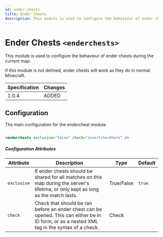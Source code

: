 ```yaml
---
id: ender-chests
title: Ender Chests
description: This module is used to configure the behaviour of ender chests during the current map.
---
```


# Ender Chests `<enderchests>`

This module is used to configure the behaviour of ender chests during the current map.

If this module is not defined, ender chests will work as they do in normal Minecraft.

| Specification | Changes |
| ------------- | ------- |
| 1.0.4         | ADDED   |

## Configuration

The main configuration for the enderchest module.

```xml

<enderchests exclusive="false" check="insertcheckhere" />

```

##### Configuration Attributes

| Attribute   | Description                                                                                                                                   | Type                                                 | Default |
| ----------- | --------------------------------------------------------------------------------------------------------------------------------------------- | ---------------------------------------------------- | ------- |
| `exclusive` | If ender chests should be shared for all matches on this map during the server's lifetime, or only kept as long as the match lasts.           | <span class="badge badge--primary">True/False</span> | `true`  |
| `check`     | Check that should be ran before an ender chest can be opened. This can either be in ID form, or as a nested XML tag in the syntax of a check. | <span class="badge badge--primary">Check</span>      |         |

